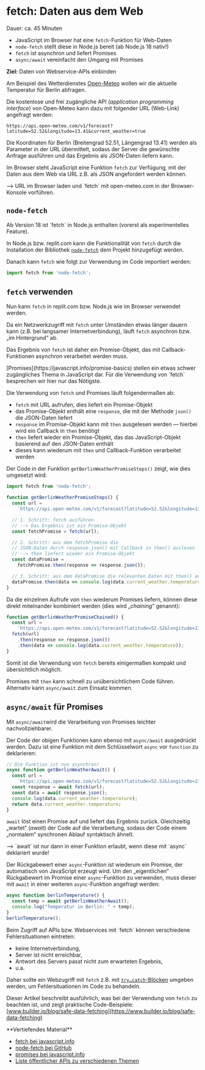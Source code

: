 
# fetch: Daten aus dem Web

<Callout>  
  Dauer: ca. 45 Minuten

  - JavaScript im Browser hat eine `fetch`-Funktion für Web-Daten
  - `node-fetch` stellt diese in Node.js bereit (ab Node.js 18 nativ!)
  - `fetch` ist asynchron und liefert Promises
  - `async/await` vereinfacht den Umgang mit Promises

  **Ziel:** Daten von Webservice-APIs einbinden
</Callout>

Am Beispiel des Wetterdienstes 
[Open-Meteo](https://open-meteo.com/)
wollen wir die aktuelle Temperatur für Berlin
abfragen. 

Die kostenlose und frei zugängliche API 
(_application programming interface_) von 
Open-Meteo kann dazu mit folgender URL (Web-Link)
angefragt werden:

```
https://api.open-meteo.com/v1/forecast?latitude=52.52&longitude=13.41&current_weather=true
```

Die Koordinaten für Berlin (Breitengrad 52.51, 
Längengrad 13.41) werden als Parameter in der
URL übermittelt, sodass der Server die gewünschte
Anfrage ausführen und das Ergebnis als JSON-Daten
liefern kann.

Im Browser steht JavaScript eine Funktion 
`fetch` zur Verfügung, mit der Daten aus dem Web 
via URL z.B. als JSON angefordert werden können.

<Callout type="info">
&xrarr; URL im Browser laden und `fetch` mit 
open-meteo.com in der Browser-Konsole vorführen. 
</Callout>

## `node-fetch`

<Callout type="info">
Ab Version 18 ist `fetch` in Node.js enthalten (vorerst als experimentelles Feature).
</Callout>

In Node.js bzw. replit.com kann die Funktionalität 
von `fetch` durch die Installation der Bibliothek 
[`node-fetch`](https://github.com/node-fetch/node-fetch) dem Projekt hinzugefügt werden.

Danach kann `fetch` wie folgt zur Verwendung im Code 
importiert werden:

```js
import fetch from 'node-fetch';
```

## `fetch` verwenden

Nun kann `fetch` in replit.com bzw. Node.js
wie im Browser verwendet werden.

Da ein Netzwerkzugriff mit `fetch` unter
Umständen etwas länger dauern kann (z.B.
bei langsamer Internetverbindung), läuft
`fetch` asynchron bzw. „im Hintergrund“ ab.

Das Ergebnis von `fetch` ist daher ein 
Promise-Objekt, das mit Callback-Funktionen
asynchron verarbeitet werden muss.

<Callout type="info">
[Promises](https://javascript.info/promise-basics) 
stellen ein etwas schwer zugängliches Thema in 
JavaScript dar. Für die Verwendung von `fetch` 
besprechen wir hier nur das Nötigste.
</Callout>

Die Verwendung von `fetch` und Promises läuft 
folgendermaßen ab:

- `fetch` mit URL aufrufen, dies liefert ein Promise-Objekt
- das Promise-Objekt enthält eine `response`, die mit der Methode `json()` die JSON-Daten liefert
- `response` im Promise-Objekt kann mit `then` ausgelesen werden &mdash; hierbei wird ein Callback in `then` benötigt
- `then` liefert wieder ein Promise-Objekt, das das JavaScript-Objekt basierend auf den JSON-Daten enthält
- dieses kann wiederum mit `then` und Callback-Funktion verarbeitet werden

Der Code in der Funktion 
`getBerlinWeatherPromiseSteps()` zeigt,
wie dies umgesetzt wird:

```js
import fetch from 'node-fetch';

function getBerlinWeatherPromiseSteps() {
  const url = 
    `https://api.open-meteo.com/v1/forecast?latitude=52.52&longitude=13.41&current_weather=true`;

  // 1. Schritt: fetch ausführen
  // --> Das Ergebnis ist ein Promise-Objekt
  const fetchPromise = fetch(url);

  // 2. Schritt: aus dem fetchPromise die 
  // JSON-Daten durch response.json() mit Callback in then() auslesen
  // --> then liefert wieder ein Promise-Objekt
  const dataPromise = 
    fetchPromise.then(response => response.json());

  // 3. Schritt: aus dem dataPromise die relevanten Daten mit then() ausgeben
  dataPromise.then(data => console.log(data.current_weather.temperature));
}
```

Da die einzelnen Aufrufe von `then` wiederum
Promises liefern, können diese direkt 
miteinander kombiniert werden (dies wird 
„_chaining_“ genannt):

```js
function getBerlinWeatherPromiseChained() {
  const url = 
    `https://api.open-meteo.com/v1/forecast?latitude=52.52&longitude=13.41&current_weather=true`;
  fetch(url)
    .then(response => response.json())
    .then(data => console.log(data.current_weather.temperature));
}
```

Somit ist die Verwendung von `fetch` bereits
einigermaßen kompakt und übersichtlich 
möglich. 

Promises mit `then` kann schnell zu 
unübersichtlichem Code führen. Alternativ kann
`async/await` zum Einsatz kommen.

## `async/await` für Promises

Mit `async/await`wird die Verarbeitung von 
Promises leichter nachvollziehbarer.

Der Code der obigen Funktionen kann ebenso 
mit `async/await` ausgedrückt werden.
Dazu ist eine Funktion mit dem Schlüsselwort 
`async` vor `function` zu deklarieren:

```js
// Die Funktion ist nun asynchron!
async function getBerlinWeatherAwait() {
  const url = 
    `https://api.open-meteo.com/v1/forecast?latitude=52.52&longitude=13.41&current_weather=true`;
  const response = await fetch(url);
  const data = await response.json();
  console.log(data.current_weather.temperature);
  return data.current_weather.temperature;
}
```

`await` löst einen Promise auf und liefert
das Ergebnis zurück. Gleichzeitig „wartet“ 
(_await_) der Code auf die Verarbeitung, sodass
der Code einem „normalem“ synchronen Ablauf
syntaktisch ähnelt.

<Callout type="error">
&xrarr; `await` ist nur dann in einer Funktion erlaubt,
wenn diese mit `async` deklariert wurde!
</Callout>

Der Rückgabewert einer `async`-Funktion ist
wiederum ein Promise, der automatisch von
JavaScript erzeugt wird. Um den „eigentlichen“
Rückgabewert im Promise einer `async`-Funktion
zu verwenden, muss dieser mit `await` in einer 
weiteren `async`-Funktion angefragt werden:

```js
async function berlinTemperature() {
  const temp = await getBerlinWeatherAwait();
  console.log("Temperatur in Berlin: " + temp);
}
berlinTemperature();
```

<Callout type="warning">
Beim Zugriff auf APIs bzw. Webservices mit `fetch` können 
verschiedene Fehlersituationen eintreten:

- keine Internetverbindung,
- Server ist nicht erreichbar,
- Antwort des Servers passt nicht zum erwarteten Ergebnis,
- u.a.

Daher sollte ein Webzugriff mit `fetch` z.B. mit 
[`try…catch`-Blöcken](/prog/09-misc/try-catch) umgeben werden, um 
Fehlersituationen im Code zu behandeln.

Dieser Artikel beschreibt ausführlich, was bei der Verwendung von `fetch` 
zu beachten ist, und zeigt praktische Code-Beispiele:
[www.builder.io/blog/safe-data-fetching](https://www.builder.io/blog/safe-data-fetching)
</Callout>

<Callout type="info">
**Vertiefendes Material**

- [fetch bei javascript.info](https://javascript.info/fetch)
- [node-fetch bei GitHub](https://github.com/node-fetch/node-fetch)
- [promises bei javascript.info](https://javascript.info/promise-basics)
- [Liste öffentlicher APIs zu verschiedenen Themen](https://github.com/public-apis/public-apis)
</Callout>
